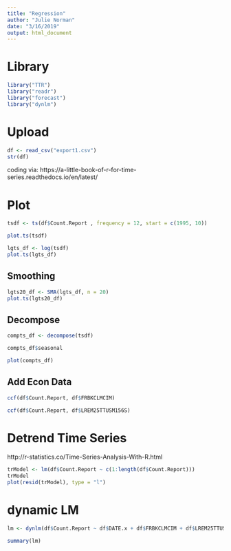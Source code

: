 ---
title: "Regression"
author: "Julie Norman"
date: "3/16/2019"
output: html_document
---

# Library

```{r}
library("TTR")
library("readr")
library("forecast")
library("dynlm")
```

# Upload

```{r}
df <- read_csv("export1.csv")
str(df)
```

coding via: https://a-little-book-of-r-for-time-series.readthedocs.io/en/latest/ 

# Plot

```{r}
tsdf <- ts(df$Count.Report , frequency = 12, start = c(1995, 10))
```

```{r}
plot.ts(tsdf)
```

```{r}
lgts_df <- log(tsdf)
plot.ts(lgts_df)
```

## Smoothing

```{r}
lgts20_df <- SMA(lgts_df, n = 20)
plot.ts(lgts20_df)
```

## Decompose

```{r}
compts_df <- decompose(tsdf)

compts_df$seasonal
```


```{r}
plot(compts_df)
```

## Add Econ Data

```{r}
ccf(df$Count.Report, df$FRBKCLMCIM)
```


```{r}
ccf(df$Count.Report, df$LREM25TTUSM156S)
```

# Detrend Time Series

http://r-statistics.co/Time-Series-Analysis-With-R.html

```{r}
trModel <- lm(df$Count.Report ~ c(1:length(df$Count.Report)))
trModel
plot(resid(trModel), type = "l")
```


# dynamic LM

```{r}
lm <- dynlm(df$Count.Report ~ df$DATE.x + df$FRBKCLMCIM + df$LREM25TTUSM156S)

summary(lm)
```




